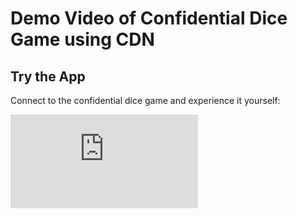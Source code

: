 # Demo Video of Confidential Dice Game using CDN

## Try the App

Connect to the confidential dice game and experience it yourself:

<div style={{ position: "relative", paddingTop: "100%", marginTop: "2rem", maxWidth: "1200px", margin: "2rem auto" }}>
  <iframe
    src="https://hello-fhevm-dice-site-d7kd.vercel.app/"
    frameBorder="0"
    allow="clipboard-write; encrypted-media; web-share"
    referrerPolicy="strict-origin-when-cross-origin"
    style={{
      position: "absolute",
      top: 0,
      left: 0,
      width: "900px",
      height: "100%",
      borderRadius: "8px",
      boxShadow: "0 4px 6px -1px rgba(0, 0, 0, 0.1), 0 2px 4px -1px rgba(0, 0, 0, 0.06)"
    }}
    title="Confidential Dice Game App"
  />
</div>

Or visit the app directly: https://hello-fhevm-dice-site-d7kd.vercel.app/


<div style={{ position: "relative", paddingTop: "56.25%" }}>
  <iframe
    src="https://player.vimeo.com/video/1123202697?badge=0&autopause=0&player_id=0&app_id=58479"
    frameBorder="0"
    allow="autoplay; fullscreen; picture-in-picture; clipboard-write; encrypted-media; web-share"
    referrerPolicy="strict-origin-when-cross-origin"
    style={{
      position: "absolute",
      top: 0,
      left: 0,
      width: "100%",
      height: "100%",
    }}
    title="FHEVM VIDEO DEMO"
  />
</div>

<script src="https://player.vimeo.com/api/player.js"></script>



